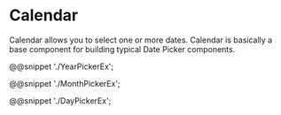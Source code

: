 # Calendar

Calendar allows you to select one or more dates. Calendar is basically a base component for building typical Date Picker components.


@@snippet './YearPickerEx';

@@snippet './MonthPickerEx';

@@snippet './DayPickerEx';
